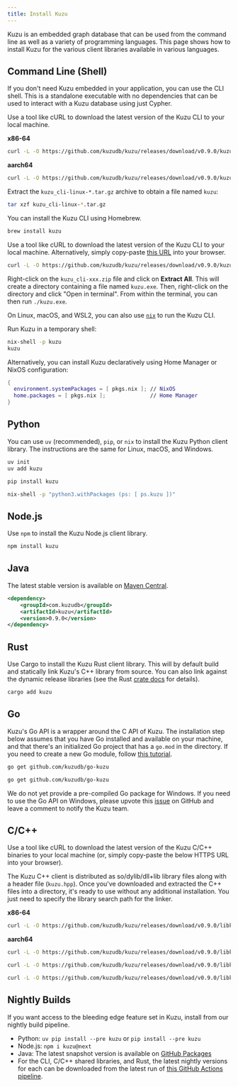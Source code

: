 ```yaml
---
title: Install Kuzu
---
```



Kuzu is an embedded graph database that can be used from the command line as well as
a variety of programming languages. This page shows how to install Kuzu for the various client
libraries available in various languages.

## Command Line (Shell)

If you don't need Kuzu embedded in your application, you can use the CLI shell. This is a standalone
executable with no dependencies that can be used to interact with a Kuzu database using just Cypher.

<Tabs>
<TabItem label="Linux">

Use a tool like cURL to download the latest version of the Kuzu CLI to your local machine.

**x86-64**

```bash
curl -L -O https://github.com/kuzudb/kuzu/releases/download/v0.9.0/kuzu_cli-linux-x86_64.tar.gz
```

**aarch64**

```bash
curl -L -O https://github.com/kuzudb/kuzu/releases/download/v0.9.0/kuzu_cli-linux-aarch64.tar.gz
```

Extract the `kuzu_cli-linux-*.tar.gz` archive to obtain a file named `kuzu`:
```bash
tar xzf kuzu_cli-linux-*.tar.gz
```

</TabItem>

<TabItem label="macOS">

You can install the Kuzu CLI using Homebrew.

```bash
brew install kuzu
```

</TabItem>

<TabItem label="Windows">

Use a tool like cURL to download the latest version of the Kuzu CLI to your local machine. Alternatively,
simply copy-paste [this URL](https://github.com/kuzudb/kuzu/releases/download/v0.9.0/kuzu_cli-windows-x86_64.zip)
into your browser.

```bash
curl -L -O https://github.com/kuzudb/kuzu/releases/download/v0.9.0/kuzu_cli-windows-x86_64.zip
```

Right-click on the `kuzu_cli-xxx.zip` file and click on **Extract All**. This will create a directory
containing a file named `kuzu.exe`. Then, right-click on the directory and click "Open in terminal".
From within the terminal, you can then run `./kuzu.exe`.

</TabItem>

<TabItem label="nix">

On Linux, macOS, and WSL2, you can also use [`nix`](https://nix.dev) to run the Kuzu CLI.

Run Kuzu in a temporary shell:

```bash
nix-shell -p kuzu
kuzu
``````

Alternatively, you can install Kuzu declaratively using Home Manager or NixOS configuration:

```nix
{
  environment.systemPackages = [ pkgs.nix ]; // NixOS
  home.packages = [ pkgs.nix ];              // Home Manager
}
```
</TabItem>

</Tabs>

## Python

You can use `uv` (recommended), `pip`, or `nix` to install the Kuzu Python client library.
The instructions are the same for Linux, macOS, and Windows.

<Tabs>

<TabItem label="uv">

```bash
uv init
uv add kuzu
```

</TabItem>

<TabItem label="pip">

```bash
pip install kuzu
```

</TabItem>

<TabItem label="nix">

```bash
nix-shell -p "python3.withPackages (ps: [ ps.kuzu ])"
```

</TabItem>

</Tabs>

## Node.js

Use `npm` to install the Kuzu Node.js client library.

```bash
npm install kuzu
```

## Java

The latest stable version is available on [Maven Central](https://central.sonatype.com/artifact/com.kuzudb/kuzu).

```xml
<dependency>
    <groupId>com.kuzudb</groupId>
    <artifactId>kuzu</artifactId>
    <version>0.9.0</version>
</dependency>
```

## Rust

Use Cargo to install the Kuzu Rust client library. This will by default build and statically link Kuzu's C++
library from source. You can also link against the dynamic release libraries (see the Rust
[crate docs](https://docs.rs/kuzu/latest/kuzu/) for details).

```bash
cargo add kuzu
```

## Go

Kuzu's Go API is a wrapper around the C API of Kuzu. The installation step below assumes that you have Go
installed and available on your machine, and that there's an initialized Go project that has a `go.mod`
in the directory. If you need to create a new Go module, follow [this tutorial](https://go.dev/doc/tutorial/create-module).

<Tabs>

<TabItem label="Linux">

```bash
go get github.com/kuzudb/go-kuzu
```

</TabItem>

<TabItem label="macOS">

```bash
go get github.com/kuzudb/go-kuzu
```

</TabItem>

<TabItem label="Windows">

We do not yet provide a pre-compiled Go package for Windows. If you need to use the Go API on Windows,
please upvote this [issue](https://github.com/kuzudb/go-kuzu/issues/12) on GitHub and leave a comment
to notify the Kuzu team.

</TabItem>

</Tabs>

## C/C++

Use a tool like cURL to download the latest version of the Kuzu C/C++ binaries to your local machine
(or, simply copy-paste the below HTTPS URL into your browser).

The Kuzu C++ client is distributed as so/dylib/dll+lib library files along with a header file (`kuzu.hpp`).
Once you've downloaded and extracted the C++ files into a directory, it's ready to use without
any additional installation. You just need to specify the library search path for the linker.

<Tabs>

<TabItem label="Linux">

**x86-64**

```bash
curl -L -O https://github.com/kuzudb/kuzu/releases/download/v0.9.0/libkuzu-linux-x86_64.tar.gz
```

**aarch64**

```bash
curl -L -O https://github.com/kuzudb/kuzu/releases/download/v0.9.0/libkuzu-linux-aarch64.tar.gz
```

</TabItem>

<TabItem label="macOS">

```bash
curl -L -O https://github.com/kuzudb/kuzu/releases/download/v0.9.0/libkuzu-osx-universal.tar.gz
```

</TabItem>

<TabItem label="Windows">

```bash
curl -L -O https://github.com/kuzudb/kuzu/releases/download/v0.9.0/libkuzu-windows-x86_64.zip
```

</TabItem>

</Tabs>


## Nightly Builds

If you want access to the bleeding edge feature set in Kuzu, install from our nightly build pipeline.

- Python: `uv pip install --pre kuzu` or `pip install --pre kuzu`
- Node.js: `npm i kuzu@next`
- Java: The latest snapshot version is available on [GitHub Packages](https://github.com/kuzudb/kuzu/packages/2258307)
- For the CLI, C/C++ shared libraries, and Rust, the latest nightly versions for each can be
downloaded from the latest run of [this GitHub Actions pipeline](https://github.com/kuzudb/kuzu/actions/workflows/build-and-deploy.yml).
